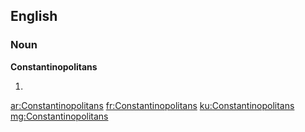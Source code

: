 ==English==

===Noun===
'''Constantinopolitans'''

# {{plural of|Constantinopolitan}}

[[ar:Constantinopolitans]]
[[fr:Constantinopolitans]]
[[ku:Constantinopolitans]]
[[mg:Constantinopolitans]]